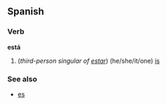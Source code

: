 ==Spanish==
===Verb===
'''está'''

#(''third-person singular of [[estar]]'') (he/she/it/one) [[is]]

===See also===
*[[es]]